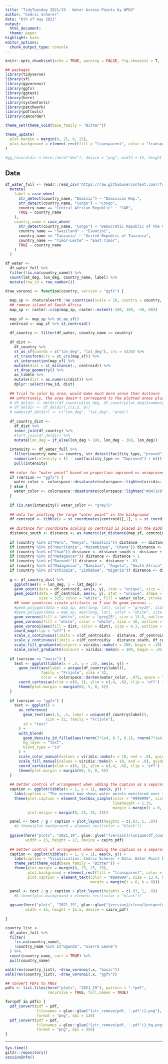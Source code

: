 ```yaml
---
title: "TidyTuesday 2021/19 - Water Access Points by WPDX"
author: "Cedric Scherer"
date: "6th of may 2021"
output:
  html_document:
  theme: paper
highlight: kate
editor_options:
  chunk_output_type: console
---
```

  
```r
knitr::opts_chunk$set(echo = TRUE, warning = FALSE, fig.showtext = T, fig.retina = 1)
```

```r
## packages
library(tidyverse)
library(sf)
library(ggvoronoi)
library(ggfx)
library(ggtext)
library(here)
library(systemfonts)
library(patchwork)
library(pdftools)
library(camcorder)

theme_set(theme_void(base_family = "Bitter"))

theme_update(
  plot.margin = margin(0, 25, 0, 25),
  plot.background = element_rect(fill = "transparent", color = "transparent")
)

#gg_record(dir = here::here("dev"), device = "png", width = 15, height = 10)
```

## Data

```r
df_water_full <- readr::read_csv('https://raw.githubusercontent.com/rfordatascience/tidytuesday/master/data/2021/2021-05-04/water.csv') %>%
  mutate(
    label = case_when(
      str_detect(country_name, "Dominic") ~ "Dominican Rep.", 
      str_detect(country_name, "Congo") ~ "Congo",
      country_name == "Central African Republic" ~ "CAR",
      TRUE ~ country_name
    ),
    country_name = case_when(
      str_detect(country_name, "Congo") ~ "Democratic Republic of the Congo",
      country_name == "Swaziland" ~ "Eswatini",
      country_name == "Tanzania" ~ "United Republic of Tanzania",
      country_name == "Timor-Leste" ~ "East Timor",
      TRUE ~ country_name
    )
  )
```

```r
df_water <-
  df_water_full %>% 
  filter(!is.na(country_name)) %>% 
  count(lat_deg, lon_deg, country_name, label) %>% 
  mutate(row_id = row_number())
```

```r
draw_voronoi <- function(country, version = "ggfx") {
  
  map_sp <- rnaturalearth::ne_countries(scale = 10, country = country, returnclass = "sp")
  ## remove island of South Africa
  map_sp <- raster::crop(map_sp, raster::extent(-180, 180, -40, 80))
  
  map_sf <- map_sp %>% st_as_sf()
  centroid <- map_sf %>% st_centroid()
  
  df_country <- filter(df_water, country_name == country)
  
  df_dist <- 
    df_country %>% 
    st_as_sf(coords = c("lon_deg", "lat_deg"), crs = 4326) %>%
    st_transform(crs = st_crs(map_sf)) %>% 
    st_intersection(map_sf) %>% 
    mutate(dist = st_distance(., centroid)) %>% 
    st_drop_geometry() %>% 
    as_tibble %>% 
    mutate(dist = as.numeric(dist)) %>% 
    dplyr::select(row_id, dist) 
  
  ## trial to color by area, would make much more sense than distance
  ## unfortunaly, the area doesn't correspond to the plotted areas plus some are NA
  # df_deldir <- deldir(df_country$lon_deg, df_country$lat_deg)$summary
  # df_deldir <- df_deldir[,c(1:2, 9)]
  # names(df_deldir) <- c("lon_deg", "lat_deg", "area")
  
  df_country_dist <- 
    df_dist %>% 
    inner_join(df_country) %>% 
    #left_join(df_deldir) %>% 
    mutate(lon_deg = if_else(lon_deg > 180, lon_deg - 360, lon_deg))
  
  intensity <- df_water_full %>% 
    filter(country_name == country, str_detect(facility_type, "proved")) %>% 
    summarize(intensity = (1 - sum(facility_type == "Improved") / n()) * 2) %>% 
    pull(intensity)
  
  ## color for "water point" based on proportion improved vs unimproved water points
  if (version == "ggfx") {
    water_color <- colorspace::desaturate(colorspace::lighten(viridis::mako(n = 1, begin = .4), intensity), intensity/2)
  } else {
    water_color <- colorspace::desaturate(colorspace::lighten("#0472cb", intensity), intensity/2) #0077be
  }
  
  if (is.nan(intensity)) water_color <- "grey75"
  
  ## data for plotting the large "water point" in the background
  df_centroid <- tibble(x = st_coordinates(centroid)[,1], y = st_coordinates(centroid)[,2])
  
  ## distance for coordinate scaling so centroid is placed in the middle
  distance_south <- distance <- as.numeric(st_distance(map_sf, centroid, which = "Hausdorff"))
  
  if (country %in% c("Peru", "Kenya", "Eswatini")) distance  <- distance + .2
  if (country %in% c("Mauritania", "Mozambique", "Ghana")) distance <- distance_south <- distance + .5
  if (country %in% c("Chad")) distance <- distance_south <- distance + 1
  if (country %in% c("Madagascar")) distance <- distance + 1
  if (country %in% c("Burundi")) distance <- distance + .03
  if (country %in% c("Madagascar", "Namibia", "Angola", "South Africa")) distance_south <- distance - .3
  if (country %in% c("Ethiopia", "Zimbabwe", "Nigeria")) distance <- distance_south <- distance - .3
  
  g <- df_country_dist %>% 
    ggplot(aes(x = lon_deg, y = lat_deg)) +
    geom_point(data = df_centroid, aes(x, y), stat = "unique", size = 345, color = "grey25") +
    geom_point(data = df_centroid, aes(x, y), stat = "unique", shape = 21, 
               size = 325, color = "white", fill = water_color, stroke = 2.5) +
    ## some countries create artifacts so I use 3x geom_voronoi... 
    #geom_polygon(data = map_sp, aes(long, lat), color = "grey20", size = 12) +
    #geom_polygon(data = map_sp, aes(long, lat), color = "white", size = 10) +
    geom_voronoi(fill = "white", color = "grey25", size = 13.5, outline = map_sp) +
    geom_voronoi(fill = "white", color = "white", size = 10, outline = map_sp) +
    geom_voronoi(aes(fill = dist, color = dist), size = 0.3, outline = map_sp) +
    coord_map(clip = "off") +
    scale_x_continuous(limits = c(df_centroid$x - distance, df_centroid$x + distance), expand = c(0, 0)) +
    scale_y_continuous(limits = c(df_centroid$y - distance_south, df_centroid$y + distance), expand = c(0, 0)) +
    scale_fill_gradientn(colours = viridis::mako(n = 100, begin = .18), guide = "none") +
    scale_color_gradientn(colours = viridis::mako(n = 100, begin = .05, end = .9), guide = "none")
  
  if (version == "basic") {
    text <- ggplot(tibble(x = .5, y = .5), aes(x, y)) +
      geom_text(aes(label = unique(df_country$label)),
                family = "Frijole", size = 32, 
                color = colorspace::darken(water_color, .075, space = "HLS")) +
      coord_cartesian(xlim = c(0, 1), ylim = c(.4, .6), clip = 'off') +
      theme(plot.margin = margin(60, 5, 0, 5))
  }
  
  if (version == "ggfx") {
    text <- ggplot() +
      as_reference(
        geom_text(aes(.5, .5, label = unique(df_country$label)), 
                  size = 32, family = "Frijole"),
        id = "text"
      ) +
      with_blend(
        geom_density_2d_filled(aes(rnorm(7*1e4, 0.7, 0.2), rnorm(7*1e4, 0.5, 0.2))),
        bg_layer = "text",
        blend_type = "in"
      ) +
      scale_color_manual(values = viridis::mako(n = 10, end = .9), guide = "none") +
      scale_fill_manual(values = viridis::mako(n = 10, end = .9), guide = "none") +
      coord_cartesian(xlim = c(0, 1), ylim = c(.4, .6), clip = 'off') +
      theme(plot.margin = margin(60, 5, 0, 5))
  }
  
  ## better control of arrangement when adding the caption as a separate plot
  caption <- ggplot(tibble(x = 1, y = 1), aes(x, y)) +
    labs(caption = "The voronoi map shows water points monitored over time by governments and development partners. The data is collected by the <b>Water Point Data Exchange (WPDx)</b> which aims to unlock the potential of water point data to improve decision-making and increase rural water access. Voronoi maps are based on the minimal distance needed to reach a landmark—<i>here reported water points</i>—by using tessellation techniques that partition a plane into regions closest to these points. The darker the color of the region, the closer it is to the country's middle point. The coloring of the circle indicates the proportion of improved versus unimproved water sources: the more intense the blue, the more improved water points; grey means no information).<br><br><i>Visualization: Cédric Scherer • Data: Water Point Data Exchange (WPDx), May 2021") +
    theme(plot.caption = element_textbox_simple(color = "#999999", size = 13.4,
                                                lineheight = 1.35, 
                                                margin = margin(t = 0, b = 0)),
          plot.margin = margin(0, 25, 25, 25))

  panel <- text / g / caption + plot_layout(heights = c(.03, 1, .0)) 
    #& theme(plot.background = element_rect(color = "black"))
  
  ggsave(here("plots", "2021_19", glue::glue("{version}/{unique(df_country$label)}_{version}.pdf")),
         width = 15, height = 17, device = cairo_pdf)
  
  ## better control of arrangement when adding the caption as a separate plot
  caption <- ggplot(tibble(x = 1, y = 1), aes(x, y)) +
    labs(caption = "Visualization: Cédric Scherer • Data: Water Point Data Exchange (WPDx), May 2021") +
    theme_set(theme_void(base_family = "Bitter")) +
    theme(plot.margin = margin(0, 25, 25, 25),
          plot.background = element_rect(fill = "transparent", color = "transparent"),
          plot.caption = element_text(color = "#999999", size = 13.4, hjust = .5,
                                      margin = margin(t = 0, b = 0)))

  panel <- text / g / caption + plot_layout(heights = c(.03, 1, .0)) 
    #& theme(plot.background = element_rect(color = "black"))
  
  ggsave(here("plots", "2021_19", glue::glue("{version}/clean/{unique(df_country$label)}_{version}_clean.pdf")),
         width = 15, height = 15.5, device = cairo_pdf)
  
}
```


```r
country_list <- 
  df_water_full %>% 
  filter(
    !is.na(country_name), 
    !country_name %in% c("Uganda", "Sierra Leone")
  ) %>% 
  count(country_name, sort = TRUE) %>% 
  pull(country_name)

walk(rev(country_list), ~draw_voronoi(.x, "basic"))
walk(rev(country_list), ~draw_voronoi(.x, "ggfx"))

## convert PDFs to PNGs
pdfs <- list.files(here("plots", "2021_19"), pattern = ".*pdf", 
                   recursive = TRUE, full.names = TRUE)

for(pdf in pdfs) {
  pdf_convert(pdf = pdf, 
              filenames = glue::glue("{str_remove(pdf, '.pdf')}.png"),
              format = "png", dpi = 120)
  pdf_convert(pdf = pdf, 
              filenames = glue::glue("{str_remove(pdf, '.pdf')}_hq.png"),
              format = "png", dpi = 350)
}
```

***

```r
Sys.time()
git2r::repository()
sessionInfo()
```

